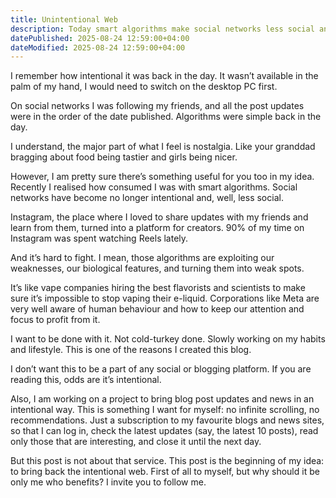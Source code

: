```yaml
---
title: Unintentional Web
description: Today smart algorithms make social networks less social and exploit our weaknesses. This blog is my start: slowly changing habits and inviting you to follow me back to an intentional web.
datePublished: 2025-08-24 12:59:00+04:00
dateModified: 2025-08-24 12:59:00+04:00
---
```


I remember how intentional it was back in the day. It wasn’t available in the palm of my hand, I would need to switch on the desktop PC first.

On social networks I was following my friends, and all the post updates were in the order of the date published. Algorithms were simple back in the day.

I understand, the major part of what I feel is nostalgia. Like your granddad bragging about food being tastier and girls being nicer.

However, I am pretty sure there’s something useful for you too in my idea. Recently I realised how consumed I was with smart algorithms. Social networks have become no longer intentional and, well, less social.

Instagram, the place where I loved to share updates with my friends and learn from them, turned into a platform for creators. 90% of my time on Instagram was spent watching Reels lately.

And it’s hard to fight. I mean, those algorithms are exploiting our weaknesses, our biological features, and turning them into weak spots.

It’s like vape companies hiring the best flavorists and scientists to make sure it’s impossible to stop vaping their e-liquid. Corporations like Meta are very well aware of human behaviour and how to keep our attention and focus to profit from it.

I want to be done with it. Not cold-turkey done. Slowly working on my habits and lifestyle. This is one of the reasons I created this blog.

I don’t want this to be a part of any social or blogging platform. If you are reading this, odds are it’s intentional. 

Also, I am working on a project to bring blog post updates and news in an intentional way. This is something I want for myself: no infinite scrolling, no recommendations. Just a subscription to my favourite blogs and news sites, so that I can log in, check the latest updates (say, the latest 10 posts), read only those that are interesting, and close it until the next day.

But this post is not about that service. This post is the beginning of my idea: to bring back the intentional web. First of all to myself, but why should it be only me who benefits? I invite you to follow me.